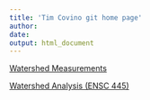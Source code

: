 ```yaml
---
title: 'Tim Covino git home page'
author: 
date: 
output: html_document
---
```


[Watershed Measurements](hydrology/index.html){target="_blank"}

[Watershed Analysis (ENSC 445)](watershed_analysis/index.html){target="_blank"}
